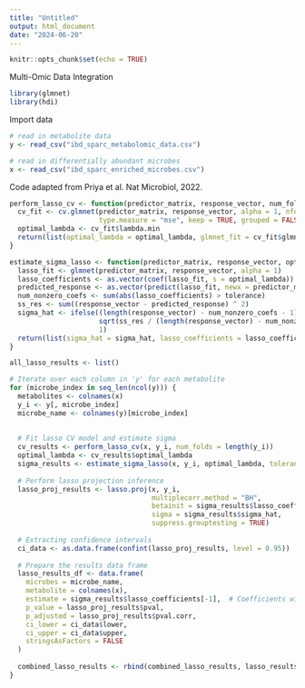 ```yaml
---
title: "Untitled"
output: html_document
date: "2024-06-20"
---
```


```r
knitr::opts_chunk$set(echo = TRUE)
```


Multi-Omic Data Integration


```r
library(glmnet)
library(hdi)

```


Import data
```r
# read in metabolite data
y <- read_csv("ibd_sparc_metabolomic_data.csv")

# read in differentially abundant microbes 
x <- read_csv("ibd_sparc_enriched_microbes.csv")


```



Code adapted from Priya et al. Nat Microbiol, 2022.
```r
perform_lasso_cv <- function(predictor_matrix, response_vector, num_folds){
  cv_fit <- cv.glmnet(predictor_matrix, response_vector, alpha = 1, nfolds = num_folds,
                      type.measure = "mse", keep = TRUE, grouped = FALSE, standardize = TRUE)
  optimal_lambda <- cv_fit$lambda.min
  return(list(optimal_lambda = optimal_lambda, glmnet_fit = cv_fit$glmnet.fit))
}


```



```r
estimate_sigma_lasso <- function(predictor_matrix, response_vector, optimal_lambda, tolerance) {
  lasso_fit <- glmnet(predictor_matrix, response_vector, alpha = 1)
  lasso_coefficients <- as.vector(coef(lasso_fit, s = optimal_lambda))
  predicted_response <- as.vector(predict(lasso_fit, newx = predictor_matrix, s = optimal_lambda))
  num_nonzero_coefs <- sum(abs(lasso_coefficients) > tolerance)
  ss_res <- sum((response_vector - predicted_response) ^ 2)
  sigma_hat <- ifelse((length(response_vector) - num_nonzero_coefs - 1) > 0,
                      sqrt(ss_res / (length(response_vector) - num_nonzero_coefs - 1)),
                      1)
  return(list(sigma_hat = sigma_hat, lasso_coefficients = lasso_coefficients))
}


```



```r
all_lasso_results <- list()

# Iterate over each column in 'y' for each metabolite
for (microbe_index in seq_len(ncol(y))) {
  metabolites <- colnames(x)
  y_i <- y[, microbe_index]
  microbe_name <- colnames(y)[microbe_index]
  
  
  # Fit lasso CV model and estimate sigma
  cv_results <- perform_lasso_cv(x, y_i, num_folds = length(y_i))
  optimal_lambda <- cv_results$optimal_lambda
  sigma_results <- estimate_sigma_lasso(x, y_i, optimal_lambda, tolerance = 1e-4)
  
  # Perform lasso projection inference
  lasso_proj_results <- lasso.proj(x, y_i, 
                                   multiplecorr.method = "BH",
                                   betainit = sigma_results$lasso_coefficients[-1], 
                                   sigma = sigma_results$sigma_hat,
                                   suppress.grouptesting = TRUE)
  
  # Extracting confidence intervals
  ci_data <- as.data.frame(confint(lasso_proj_results, level = 0.95))
  
  # Prepare the results data frame
  lasso_results_df <- data.frame(
    microbes = microbe_name,
    metabolite = colnames(x),
    estimate = sigma_results$lasso_coefficients[-1],  # Coefficients without the intercept,
    p_value = lasso_proj_results$pval,
    p_adjusted = lasso_proj_results$pval.corr,
    ci_lower = ci_data$lower,
    ci_upper = ci_data$upper,
    stringsAsFactors = FALSE
  )
  
  combined_lasso_results <- rbind(combined_lasso_results, lasso_results_df)
}



```







